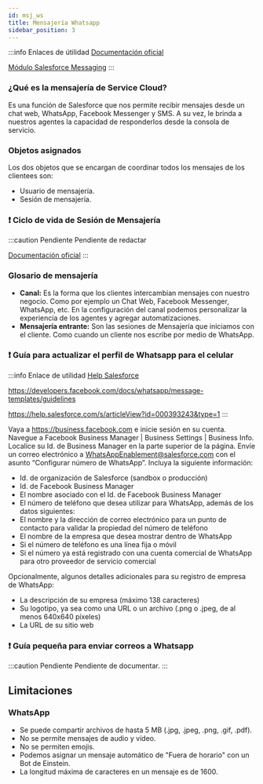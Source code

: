 ```yaml
---
id: msj_ws
title: Mensajería Whatsapp
sidebar_position: 3
---
```


:::info Enlaces de útilidad
[Documentación oficial](https://help.salesforce.com/s/articleView?id=sf.livemessage_intro.htm&type=5)

[Módulo Salesforce Messaging](https://trailhead.salesforce.com/es-MX/content/learn/modules/salesforce-messaging)
:::

### ¿Qué es la mensajería de Service Cloud?
Es una función de Salesforce que nos permite recibir mensajes desde un chat web, WhatsApp, 
Facebook Messenger y SMS. A su vez, le brinda a nuestros agentes la capacidad de responderlos desde
la consola de servicio.


### Objetos asignados
Los dos objetos que se encargan de coordinar todos los mensajes de los clientees son:
* Usuario de mensajería.
* Sesión de mensajería.

### :exclamation: Ciclo de vida de Sesión de Mensajería 
:::caution Pendiente
Pendiente de redactar

[Documentación oficial](https://help.salesforce.com/s/articleView?id=sf.messaging_life_cycle.htm&type=5)
:::


### Glosario de mensajería
* **Canal:** Es la forma que los clientes intercambian mensajes con nuestro negocio. Como por ejemplo
un Chat Web, Facebook Messenger, WhatsApp, etc. En la configuración del canal podemos personalizar
la experiencia de los agentes y agregar automatizaciones.
* **Mensajería entrante:** Son las sesiones de Mensajería que iniciamos con el cliente. Como cuando un cliente
nos escribe por medio de WhatsApp.


### :exclamation: Guía para actualizar el perfil de Whatsapp para el celular
:::info Enlace de utilidad
[Help Salesforce](https://help.salesforce.com/s/articleView?id=sf.messaging_set_up_whatsapp.htm&type=5)

https://developers.facebook.com/docs/whatsapp/message-templates/guidelines

https://help.salesforce.com/s/articleView?id=000393243&type=1
:::

Vaya a https://business.facebook.com e inicie sesión en su cuenta.
Navegue a Facebook Business Manager | Business Settings | Business Info. Localice su Id. de Business Manager en la parte superior de la página.
Envíe un correo electrónico a WhatsAppEnablement@salesforce.com con el asunto “Configurar número de WhatsApp”. Incluya la siguiente información:
* Id. de organización de Salesforce (sandbox o producción)
* Id. de Facebook Business Manager
* El nombre asociado con el Id. de Facebook Business Manager
* El número de teléfono que desea utilizar para WhatsApp, además de los datos siguientes:
* El nombre y la dirección de correo electrónico para un punto de contacto para validar la propiedad del número de teléfono
* El nombre de la empresa que desea mostrar dentro de WhatsApp
* Si el número de teléfono es una línea fija o móvil
* Si el número ya está registrado con una cuenta comercial de WhatsApp para otro proveedor de servicio comercial

Opcionalmente, algunos detalles adicionales para su registro de empresa de WhatsApp:
* La descripción de su empresa (máximo 138 caracteres)
* Su logotipo, ya sea como una URL o un archivo (.png o .jpeg, de al menos 640x640 píxeles)
* La URL de su sitio web

### :exclamation: Guía pequeña para enviar correos a Whatsapp
:::caution Pendiente
Pendiente de documentar.
:::


## Limitaciones
### WhatsApp
* Se puede compartir archivos de hasta 5 MB (.jpg, .jpeg, .png, .gif, .pdf).
* No se permite mensajes de audio y vídeo.
* No se permiten emojis.
* Podemos asignar un mensaje automático de "Fuera de horario" con un Bot de Einstein.
* La longitud máxima de caracteres en un mensaje es de 1600.